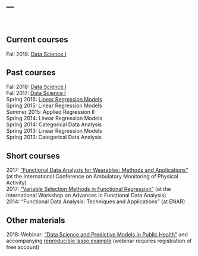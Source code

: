 ---
---

<link rel="stylesheet" href="styles.css" type="text/css" />
<link rel="stylesheet" href="academicons/css/academicons.min.css"/>

<br>

## Current courses

Fall 2019: [Data Science I](http://p8105.com)  

## Past courses

Fall 2018: [Data Science I](http://p8105.com)  
Fall 2017: [Data Science I](http://p8105.com)  
Spring 2016: [Linear Regression Models](http://jeffgoldsmith.com/P8111/)  
Spring 2015: Linear Regression Models  
Summer 2015: Applied Regression II  
Spring 2014: Linear Regression Models  
Spring 2014: Categorical Data Analysis  
Spring 2013: Linear Regression Models  
Spring 2013: Categorical Data Analysis

## Short courses

2017: ["Functional Data Analysis for Wearables: Methods and Applications"](http://jeffgoldsmith.com/ICAMPAM/) (at the International Conference on Ambulatory Monitoring of Physical Activity)  
2017: ["Variable Selection Methods in Functional Regression"](http://jeffgoldsmith.com/IWAFDA/) (at the International Workshop on Advances in Functional Data Analysis)  
2014: "Functional Data Analysis: Techniques and Applications" (at ENAR)

## Other materials

2018: Webinar: ["Data Science and Predictive Models in Public Health"]() and accompanying [reproducible lasso example](resources/lasso_example.zip) (webinar requires registration of free account)